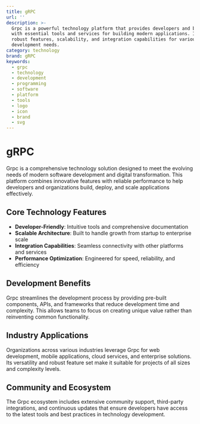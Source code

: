 ```yaml
---
title: gRPC
url: ''
description: >-
  Grpc is a powerful technology platform that provides developers and businesses
  with essential tools and services for building modern applications. It offers
  robust features, scalability, and integration capabilities for various
  development needs.
category: technology
brand: gRPC
keywords:
  - grpc
  - technology
  - development
  - programming
  - software
  - platform
  - tools
  - logo
  - icon
  - brand
  - svg
---
```


# gRPC

Grpc is a comprehensive technology solution designed to meet the evolving needs of modern software development and digital transformation. This platform combines innovative features with reliable performance to help developers and organizations build, deploy, and scale applications effectively.

## Core Technology Features

- **Developer-Friendly**: Intuitive tools and comprehensive documentation
- **Scalable Architecture**: Built to handle growth from startup to enterprise scale
- **Integration Capabilities**: Seamless connectivity with other platforms and services
- **Performance Optimization**: Engineered for speed, reliability, and efficiency

## Development Benefits

Grpc streamlines the development process by providing pre-built components, APIs, and frameworks that reduce development time and complexity. This allows teams to focus on creating unique value rather than reinventing common functionality.

## Industry Applications

Organizations across various industries leverage Grpc for web development, mobile applications, cloud services, and enterprise solutions. Its versatility and robust feature set make it suitable for projects of all sizes and complexity levels.

## Community and Ecosystem

The Grpc ecosystem includes extensive community support, third-party integrations, and continuous updates that ensure developers have access to the latest tools and best practices in technology development.
